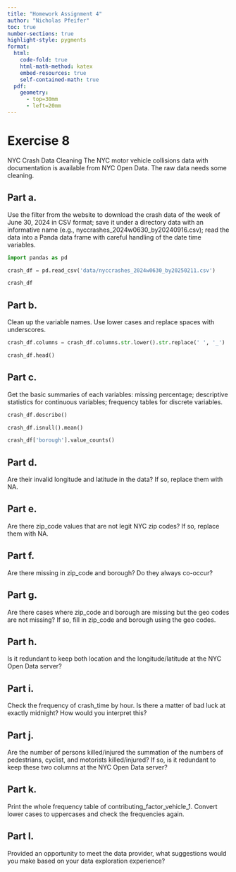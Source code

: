 ```yaml
---
title: "Homework Assignment 4"
author: "Nicholas Pfeifer"
toc: true
number-sections: true
highlight-style: pygments
format: 
  html: 
    code-fold: true
    html-math-method: katex
    embed-resources: true
    self-contained-math: true
  pdf: 
    geometry: 
      - top=30mm
      - left=20mm
---
```


# Exercise 8

NYC Crash Data Cleaning The NYC motor vehicle collisions data with
documentation is available from NYC Open Data. The raw data needs some
cleaning.

## Part a.

Use the filter from the website to download the crash data of the
week of June 30, 2024 in CSV format; save it under a directory data with an
informative name (e.g., nyccrashes_2024w0630_by20240916.csv); read the data
into a Panda data frame with careful handling of the date time variables.

```python
import pandas as pd

crash_df = pd.read_csv('data/nyccrashes_2024w0630_by20250211.csv')

crash_df
```

## Part b.

Clean up the variable names. Use lower cases and replace spaces with
underscores.

```python
crash_df.columns = crash_df.columns.str.lower().str.replace(' ', '_')

crash_df.head()
```

## Part c.

Get the basic summaries of each variables: missing percentage;
descriptive statistics for continuous variables; frequency tables for
discrete variables.

```python
crash_df.describe()
```

```python
crash_df.isnull().mean()
```

```python
crash_df['borough'].value_counts()
```

## Part d.

Are their invalid longitude and latitude in the data? If so,
replace them with NA.

## Part e.

Are there zip_code values that are not legit NYC zip codes? If so,
replace them with NA.

## Part f.

Are there missing in zip_code and borough? Do they always co-occur?

## Part g.

Are there cases where zip_code and borough are missing but the geo codes are
not missing? If so, fill in zip_code and borough using the geo codes.

## Part h.

Is it redundant to keep both location and the longitude/latitude at
the NYC Open Data server?

## Part i.

Check the frequency of crash_time by hour. Is there a matter of bad luck
at exactly midnight? How would you interpret this?

## Part j.

Are the number of persons killed/injured the summation of the numbers of
pedestrians, cyclist, and motorists killed/injured? If so, is it redundant
to keep these two columns at the NYC Open Data server?

## Part k.

Print the whole frequency table of contributing_factor_vehicle_1.
Convert lower cases to uppercases and check the frequencies again.

## Part l.

Provided an opportunity to meet the data provider, what suggestions
would you make based on your data exploration experience?